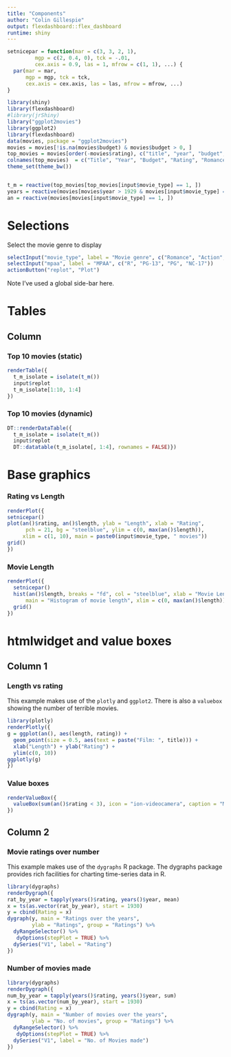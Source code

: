 ```yaml
---
title: "Components"
author: "Colin Gillespie"
output: flexdashboard::flex_dashboard
runtime: shiny
---
```


```r
setnicepar = function(mar = c(3, 3, 2, 1),
         mgp = c(2, 0.4, 0), tck = -.01,
         cex.axis = 0.9, las = 1, mfrow = c(1, 1), ...) {
  par(mar = mar,
      mgp = mgp, tck = tck,
      cex.axis = cex.axis, las = las, mfrow = mfrow, ...)
}
```


```r
library(shiny)
library(flexdashboard)
#library(jrShiny)
library("ggplot2movies")
library(ggplot2)
library(flexdashboard)
data(movies, package = "ggplot2movies")
movies = movies[!is.na(movies$budget) & movies$budget > 0, ]
top_movies = movies[order(-movies$rating), c("title", "year", "budget", "rating", "Romance", "Action", "Animation"), ]
colnames(top_movies)  = c("Title", "Year", "Budget", "Rating", "Romance", "Action", "Animation")
theme_set(theme_bw())


t_m = reactive(top_movies[top_movies[input$movie_type] == 1, ])
years = reactive(movies[movies$year > 1929 & movies[input$movie_type] == 1, ])
an = reactive(movies[movies[input$movie_type] == 1, ])
```


Selections {.sidebar}
===============================


Select the movie genre to display

```r
selectInput("movie_type", label = "Movie genre", c("Romance", "Action", "Animation"))
selectInput("mpaa", label = "MPAA", c("R", "PG-13", "PG", "NC-17"))
actionButton("replot", "Plot")
```

Note I've used a global side-bar here.

Tables
===================================== 

Column {.tabset .tabset-fade}
-------------------------------------
### Top 10 movies (static)

```r
renderTable({
  t_m_isolate = isolate(t_m())
  input$replot
  t_m_isolate[1:10, 1:4]
})
```

### Top 10 movies (dynamic)

```r
DT::renderDataTable({
  t_m_isolate = isolate(t_m())
  input$replot
  DT::datatable(t_m_isolate[, 1:4], rownames = FALSE)})
```


Base graphics 
===================================== 

### Rating vs Length

```r
renderPlot({
setnicepar()
plot(an()$rating, an()$length, ylab = "Length", xlab = "Rating",
      pch = 21, bg = "steelblue", ylim = c(0, max(an()$length)),
     xlim = c(1, 10), main = paste0(input$movie_type, " movies"))
grid()
})
```

### Movie Length

```r
renderPlot({
  setnicepar()
  hist(an()$length, breaks = "fd", col = "steelblue", xlab = "Movie Length",
      main = "Histogram of movie length", xlim = c(0, max(an()$length)))
  grid()
})
```

htmlwidget and value boxes
===================================== 

Column 1 {data-width=200}
------------------------------------
### Length vs rating

This example makes use of the `plotly` and `ggplot2`. There is also a `valuebox` showing the number
of terrible movies.

```r
library(plotly)
renderPlotly({
g = ggplot(an(), aes(length, rating)) +
  geom_point(size = 0.5, aes(text = paste("Film: ", title))) +
  xlab("Length") + ylab("Rating") +
  ylim(c(0, 10))
ggplotly(g)
})
```

### Value boxes

```r
renderValueBox({
  valueBox(sum(an()$rating < 3), icon = "ion-videocamera", caption = "Movies Rated less than 3", color = "red")
})
```

Column 2 {data-width=300}
-------------------------------------

### Movie ratings over number

This example makes use of the `dygraphs` R package. The dygraphs
package provides rich facilities for charting time-series data 
in R. 

```r
library(dygraphs)
renderDygraph({
rat_by_year = tapply(years()$rating, years()$year, mean)
x = ts(as.vector(rat_by_year), start = 1930)
y = cbind(Rating = x)
dygraph(y, main = "Ratings over the years",
        ylab = "Ratings", group = "Ratings") %>%
  dyRangeSelector() %>%
   dyOptions(stepPlot = TRUE) %>%
  dySeries("V1", label = "Rating")
})
```

### Number of movies made

```r
library(dygraphs)
renderDygraph({
num_by_year = tapply(years()$rating, years()$year, sum)
x = ts(as.vector(num_by_year), start = 1930)
y = cbind(Rating = x)
dygraph(y, main = "Number of movies over the years",
        ylab = "No. of movies", group = "Ratings") %>%
  dyRangeSelector() %>%
   dyOptions(stepPlot = TRUE) %>%
  dySeries("V1", label = "No. of Movies made")
})
```





